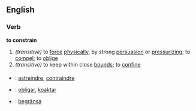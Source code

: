 ==English==
===Verb===
'''to constrain'''
#''(transitive)'' to [[force]] [[physical]]ly, by strong [[persuasion]] or [[pressurize|pressurizing]]; to [[compel]]; to [[oblige]]
#''(transitive)'' to keep within close [[bound]]s; to [[confine]]


===={{trans}}====

* {{fr}} : [[astreindre]], [[contraindre]]
* {{io}} : [[obligar]], [[koaktar]]
* {{sv}} : [[begränsa]]